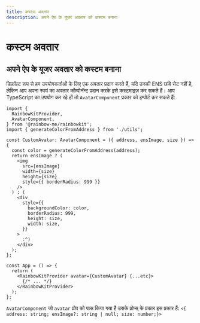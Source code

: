 ```yaml
---
title: कस्टम अवतार
description: अपने ऐप के यूजर अवतार को कस्टम बनाना
---
```


# कस्टम अवतार

## अपने ऐप के यूजर अवतार को कस्टम बनाना

डिफ़ॉल्ट रूप से हम उपयोगकर्ताओं के लिए एक अवतार प्रदान करते हैं, यदि उनकी ENS छवि सेट नहीं है, लेकिन आप अपना स्वयं का अवतार कौम्पोनॅन्ट प्रदान करके इसे कस्टमाइज़ कर सकते हैं। आप TypeScript का उपयोग कर रहे हों तो `AvatarComponent` प्रकार को इम्पोर्ट कर सकते हैं:

```tsx
import {
  RainbowKitProvider,
  AvatarComponent,
} from '@rainbow-me/rainbowkit';
import { generateColorFromAddress } from './utils';

const CustomAvatar: AvatarComponent = ({ address, ensImage, size }) => {
  const color = generateColorFromAddress(address);
  return ensImage ? (
    <img
      src={ensImage}
      width={size}
      height={size}
      style={{ borderRadius: 999 }}
    />
  ) : (
    <div
      style={{
        backgroundColor: color,
        borderRadius: 999,
        height: size,
        width: size,
      }}
    >
      :^)
    </div>
  );
};

const App = () => {
  return (
    <RainbowKitProvider avatar={CustomAvatar} {...etc}>
      {/* ... */}
    </RainbowKitProvider>
  );
};
```

`AvatarComponent` जो `avatar` प्रोप को पास किया गया है उसके प्रोप्स् के प्रकार इस प्रकार हैं: `<{ address: string; ensImage?: string | null; size: number;}>`
